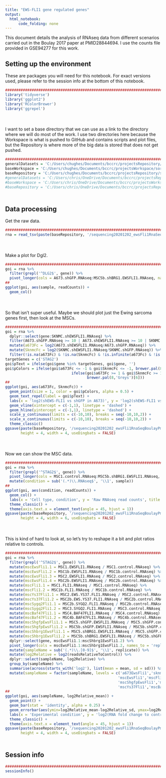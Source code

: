 ```yaml
---
title: "EWS-FLI1 gene regulated genes"
output:
  html_notebook:
      code_folding: none
---
```


This document details the analysis of RNAseq data from different scenarios carried out in the Boulay 2017 paper at PMID28844694. I use the counts file provided in GSE94277 for this work.

## Setting up the environment

These are packages you will need for this notebook. For exact versions used, please refer to the session info at the bottom of this notebook.

```r
##########################################################################################
library('tidyverse')
library('ggplot2')
library('RColorBrewer')
library('ggrepel')
```

<div style="margin-bottom:50px;"></div>

I want to set a base directory that we can use as a link to the directory where we will do most of the work. I use two directories here because the Workspace is what is pushed to GitHub and contains scripts and plot files, but the Repository is where more of the big data is stored that does not get pushed.

```r
##########################################################################################
generalDatasets = 'C:/Users/chughes/Documents/bccrc/projectsRepository/generalDatasets'
baseWorkspace = 'C:/Users/chughes/Documents/bccrc/projectsWorkspace/sorensenLab/relatedToDlg2'
baseRepository = 'C:/Users/chughes/Documents/bccrc/projectsRepository/sorensenLab/relatedToDlg2'
#generalDatasets = 'C:/Users/chris/OneDrive/Documents/bccrc/projectsRepository/generalDatasets'
#baseWorkspace = 'C:/Users/chris/OneDrive/Documents/bccrc/projectsWorkspace/sorensenLab/relatedToYbx1'
#baseRepository = 'C:/Users/chris/OneDrive/Documents/bccrc/projectsRepository/sorensenLab/relatedToYbx1'
```

<div style="margin-bottom:50px;"></div>

## Data processing

Get the raw data.

```r
##########################################################################################
rna = read_tsv(paste(baseRepository, '/sequencing20201202_ewsFli1RnaSeqBoulayPmid28844694/GSE94277_counts_matrix.txt', sep = ''))
```

<div style="margin-bottom:50px;"></div>

Make a plot for Dgl2.

```r
##########################################################################################
goi = rna %>%
  filter(grepl('^DLG2$', gene)) %>%
  pivot_longer(cols = A673.shGFP.RNAseq:MSC5b.shBRG1.EWSFLI1.RNAseq, names_to = 'sample', values_to = 'readCounts')
##
ggplot(goi, aes(sample, readCounts)) +
  geom_col()
```

<div style="margin-bottom:50px;"></div>

So that isn't super useful. Maybe we should plot just the Ewing sarcoma genes first, then look at the MSCs. 

```r
##########################################################################################
goi = rna %>%
  dplyr::select(gene:SKNMC.shEWSFLI1.RNAseq) %>%
  filter(A673.shGFP.RNAseq >= 10 | A673.shEWSFLI1.RNAseq >= 10 | SKNMC.shGFP.RNAseq >= 10 | SKNMC.shEWSFLI1.RNAseq >= 10) %>%
  mutate(a673Fc = log2(A673.shEWSFLI1.RNAseq/A673.shGFP.RNAseq)) %>%
  mutate(SknmcFc = log2(SKNMC.shEWSFLI1.RNAseq/SKNMC.shGFP.RNAseq)) %>%
  filter(!is.na(a673Fc) & !is.na(SknmcFc) & !is.infinite(a673Fc) & !is.infinite(SknmcFc))
targetGenes = c('STAG2')
goi$pText = ifelse(goi$gene %in% targetGenes, goi$gene, '')
goi$pColors = ifelse(goi$a673Fc <= -1 & goi$SknmcFc <= -1, brewer.pal(8,'RdBu')[8],
                              ifelse(goi$a673Fc >= 1 & goi$SknmcFc >= 1, brewer.pal(8,'RdBu')[1],
                                     brewer.pal(8,'Greys')[6]))
##
ggplot(goi, aes(a673Fc, SknmcFc)) +
  geom_point(size = 1, color = goi$pColors, alpha = 0.5) +
  geom_text_repel(label = goi$pText) +
  labs(x = 'log2(shEWS-FLI1 vs shGFP in A673)', y = 'log2(shEWS-FLI1 vs shGFP in SKNMC)', title = 'ATF4 expression in Ewing sarcoma') +
  geom_vline(xintercept = c(-1,1), linetype = 'dashed') +
  geom_hline(yintercept = c(-1,1), linetype = 'dashed') +
  scale_y_continuous(limits = c(-10,10), breaks = seq(-10,10,2)) +
  scale_x_continuous(limits = c(-10,10), breaks = seq(-10,10,2)) +
  theme_classic()
ggsave(paste(baseRepository, '/sequencing20201202_ewsFli1RnaSeqBoulayPmid28844694/scatter_stag2RnaExpressionShEwsfli1.pdf', sep = ''),
       height = 4, width = 4, useDingbats = FALSE)
```

<div style="margin-bottom:50px;"></div>

Now we can show the MSC data.

```r
##########################################################################################
goi = rna %>%
  filter(grepl('^STAG2$', gene)) %>%
  pivot_longer(cols = MSC1.control.RNAseq:MSC5b.shBRG1.EWSFLI1.RNAseq, names_to = 'sample', values_to = 'readCounts') %>%
  mutate(condition = sub('(.*)\\.RNAseq$', '\\1', sample))
##
ggplot(goi, aes(condition, readCounts)) +
  geom_col() +
  labs(x = 'Cell type, condition', y = 'Raw RNAseq read counts', title = 'STAG2 expression in Ewing sarcoma') +
  theme_classic() +
  theme(axis.text.x = element_text(angle = 45, hjust = 1))
ggsave(paste(baseRepository, '/sequencing20201202_ewsFli1RnaSeqBoulayPmid28844694/barplot_stag2RnaExpressionAllConditions.pdf', sep = ''),
       height = 4, width = 6, useDingbats = FALSE)
```

<div style="margin-bottom:50px;"></div>

This is kind of hard to look at, so let's try to reshape it a bit and plot ratios relative to controls.

```r
##########################################################################################
goi = rna %>%
  filter(grepl('^STAG2$', gene)) %>%
  mutate(mscEwsFli1.1 = MSC1.EWSFLI1.RNAseq / MSC1.control.RNAseq) %>%
  mutate(mscEwsFli1.2 = MSC1b.EWSFLI1.RNAseq / MSC1b.control.RNAseq) %>%
  mutate(mscEwsFli1.3 = MSC2.EWSFLI1.RNAseq / MSC2.control.RNAseq) %>%
  mutate(mscEwsFli1.4 = MSC2b.EWSFLI1.RNAseq / MSC2b.control.RNAseq) %>%
  mutate(mscFli1.1 = MSC1.FLI1.RNAseq / MSC1.control.RNAseq) %>%
  mutate(mscFli1.2 = MSC1b.FLI1.RNAseq / MSC1b.control.RNAseq) %>%
  mutate(mscYs37Fli1.1 = MSC2.EWS.YS37.FLI1.RNAseq / MSC2.control.RNAseq) %>%
  mutate(mscYs37Fli1.2 = MSC2b.EWS.YS37.FLI1.RNAseq / MSC2b.control.RNAseq) %>%
  mutate(mscSygq2Fli1.1 = MSC2b.SYGQ2.FLI1.RNAseq / MSC2b.control.RNAseq) %>%
  mutate(mscSygq2Fli1.2 = MSC3.SYGQ2.FLI1.RNAseq / MSC3.control.RNAseq) %>%
  mutate(mscBaf47Fli1.1 = MSC4.BAF47FLI1.RNAseq / MSC4.control.RNAseq) %>%
  mutate(mscBaf47Fli1.2 = MSC4b.BAF47FLI1.RNAseq / MSC4b.control.RNAseq) %>%
  mutate(mscShgfpEwsFli1.1 = MSC5.shGFP.EWSFLI1.RNAseq / MSC5.shGFP.control.RNAseq) %>%
  mutate(mscShgfpEwsFli1.2 = MSC5b.shGFP.EWSFLI1.RNAseq / MSC5b.shGFP.control.RNAseq) %>%
  mutate(mscShbrg1EwsFli1.1 = MSC5.shBRG1.EWSFLI1.RNAseq / MSC5.shGFP.control.RNAseq) %>%
  mutate(mscShbrg1EwsFli1.2 = MSC5b.shBRG1.EWSFLI1.RNAseq / MSC5b.shGFP.control.RNAseq) %>%
  dplyr::select(gene, mscEwsFli1.1:mscShbrg1EwsFli1.2) %>%
  pivot_longer(cols = mscEwsFli1.1:mscShbrg1EwsFli1.2, names_to = 'replicate', values_to = 'readsRelativeToControl') %>%
  mutate(sampleName = sub('(.*)\\.[0-9]$', '\\1', replicate)) %>%
  mutate(log2Relative = log2(readsRelativeToControl)) %>%
  dplyr::select(sampleName, log2Relative) %>%
  group_by(sampleName) %>%
  summarise(across(starts_with('log2'), list(mean = mean, sd = sd))) %>%
  mutate(sampleName = factor(sampleName, levels = c('a673EwsFli1','sknmcEwsFli1',
                                                   'mscEwsFli1','mscFli1',
                                                   'mscShgfpEwsFli1','mscShbrg1EwsFli1',
                                                   'mscYs37Fli1','mscBaf47Fli1','mscSygq2Fli1')))
##
ggplot(goi, aes(sampleName, log2Relative_mean)) +
  geom_point() +
  geom_bar(stat = 'identity', alpha = 0.25) +
  geom_errorbar(aes(ymin=log2Relative_mean-log2Relative_sd, ymax=log2Relative_mean+log2Relative_sd), width=.2, position=position_dodge(.9)) + 
  labs(x = 'Experimental condition', y = 'log2(RNA fold change to control)', title = 'STAG2 expression in modified MSCs') +
  theme_classic() +
  theme(axis.text.x = element_text(angle = 45, hjust = 1))
ggsave(paste(baseRepository, '/sequencing20201202_ewsFli1RnaSeqBoulayPmid28844694/barplot_stag2RnaExpressionMscOnlyConditions.pdf', sep = ''),
       height = 4, width = 4, useDingbats = FALSE)
```


<div style="margin-bottom:50px;"></div>

## Session info

```r
##########################################################################################
sessionInfo()
```









